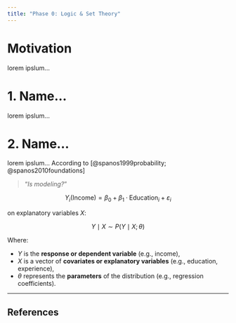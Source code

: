 ```yaml
---
title: "Phase 0: Logic & Set Theory"
---
```


# Motivation {.unnumbered}

lorem ipslum...

# 1. Name... {.unnumbered}

lorem ipslum...

# 2. Name... {.unnumbered}

lorem ipslum... According to [@spanos1999probability; @spanos2010foundations]


> “*Is modeling?*”

$$
Y_i \text{(Income)} = \beta_0 + \beta_1 \cdot \text{Education}_i + \varepsilon_i
$$

on explanatory variables $X$:

$$
Y \mid X \sim P(Y \mid X; \theta)
$$

Where:

- $Y$ is the **response or dependent variable** (e.g., income),
- $X$ is a vector of **covariates or explanatory variables** (e.g., education, experience),
- $\theta$ represents the **parameters** of the distribution (e.g., regression coefficients).


---

## References